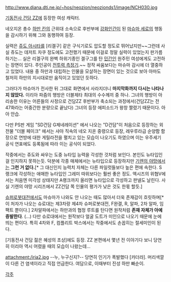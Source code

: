 http://www.diana.dti.ne.jp/~hos/neozion/neozionds1/image/NCH030.jpg

[[기동전사 건담 ZZ]]에 등장한 여성 캐릭터.

네오지온 총수 [[하만 칸]]의 근위대 소속으로 후반부에 [[강화인간]]이 된 [[마슈마 세로]]의 행동을 감시하기 위해 그와 동행하여 등장. 

실력은 [[쥬도 아시타]]를 [리겔구] 같은 구식기로도 압도할 정도로 뛰어났지만~~그런데 사실 쥬도는 데저트 자쿠 정도에도 고전했기 때문에 이걸로 정말 실력이 있었는지 판가름 하기는... 실은 리겔구의 완벽 하위기종인 겔구그를 탄 [[민간인]] 원주민 여성에게도 고전하는 장면이 있다. 주인공이 [[전투력 측정기]].~~ 정작 싸움보다는 마슈마 감시에 더 열중하고 있었다. 내용 중 하만과 대립하는 인물을 모살하는 장면이 있는 것으로 보아 아마도 철저히 하만의 지시대로만 움직이고 있었던 듯하다.

그러다가 마슈마가 전사한 뒤 그대로 화면에서 사라지더니 '''마지막화까지 다시는 나타나지 않았다.''' 이리아 파즘의 행방은 더블제타 최대의 수수께끼 중 하나. 그녀의 행방이 아리송한 이유는 어른들의 사정으로 건담ZZ 후반부가 축소되는 과정에서(건담ZZ는 전 47화라는 어중간한 분량으로 끝났다) 그녀의 등장 에피소드가 왕창 짤렸기 때문이다. 아아 안습.

다만 PS판 게임 "SD건담 G제네레이션" 에서 나오는 "D건담"이 처음으로 등장하는 외전물 "더블 페이크" 에서는 샤아 직속의 네오 지온 중령으로 등장, 레우루라급 순양함 함장으로 연방에 대한 게릴라전을 펼치고 있는 모습이 나오기도 하였으며 이는 우주세기 공식 연표에도 등록됨에 따라 이는 공식이 되었다.

작중에서는 쥬도와 싸우는 도중 뉴타입 능력을 각성한 것처럼 보인다. 본인도 뉴타입인 걸 인지하지 못하는듯. 덕분에 각종 매체에서는 뉴타입으로 등장하지만 [[기렌의 야망]]에서는 '''그런 거 없다.'''[* 그 대신인지 능력치 자체는 다른 파일럿들보다 높은 편에 속한다. S랭크에 각성하는 애매한 뉴타입인 그레미 따위보다는 훨씬 좋은 정도. 액시즈의 위협V에서는 처음엔 미각성 상태지만 A랭크까지 올리면 뉴타입으로 각성하고 판넬도 날린다. 사실 기렌의 야망 시리즈에서 ZZ건담 쪽 인물의 평가가 낮은 것도 한몫 할듯.]

[[슈퍼로봇대전]]에서도 마슈마가 나와도 안 나오는 때도 많아서 더욱 존재감이 흐릿하며[* 이 처자가 나오는 슈로대는 제3차랑 제4차 슈퍼로봇대전, F완결, R, 알파, 2차 알파, 임팩트 뿐이다.] 2차알파에서는 하만과의 협정 루트를 탄다면 원작처럼 '''존재 자체가 아예 증발한다'''. (...) 다만 슈로대에서는 원작보다 얼굴 도트가 미인으로 나오기 때문에 눈에 띄는 편이다. 특히 4차와 F, 컴플리트 박스에서는 작중에서도 손꼽히는 절세미인이 된다.

[기동전사 건담 젊은 혜성의 초상]에도 등장. ZZ 본편에서 몇년 전 이야기다 보니 당연히 이리아 역시 어렸을 때의 모습이 나왔는데...

attachment:/iria2.jpg
--누, 누구신지?--
당연히 인기가 폭발했다 [카더라]. 머리색깔이 다른 건 염색이라고 직접 언급한다.
여담으로, 이때부터 진성 하만 빠순이. 

[[각주]]
